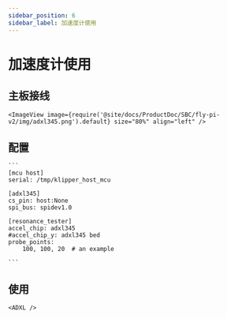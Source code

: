 ```yaml
---
sidebar_position: 6
sidebar_label: 加速度计使用
---
```



# 加速度计使用

## 主板接线

    <ImageView image={require('@site/docs/ProductDoc/SBC/fly-pi-v2/img/adxl345.png').default} size="80%" align="left" />


## 配置

    ```
    [mcu host]
    serial: /tmp/klipper_host_mcu

    [adxl345]
    cs_pin: host:None
    spi_bus: spidev1.0

    [resonance_tester]
    accel_chip: adxl345
    #accel_chip_y: adxl345 bed
    probe_points:
        100, 100, 20  # an example

    ```

## 使用

    <ADXL />
